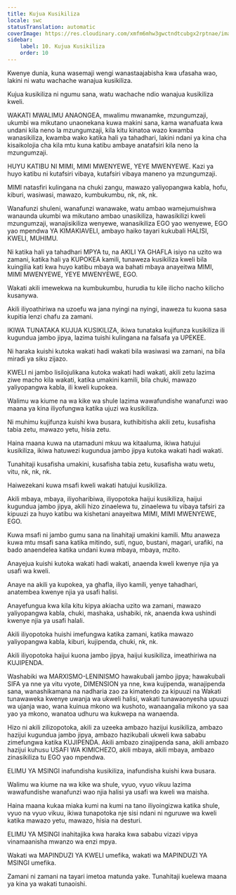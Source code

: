 ```yaml
---
title: Kujua Kusikiliza
locale: swc
statusTranslation: automatic
coverImage: https://res.cloudinary.com/xmfm6mhw3gwctndtcubgx2rptnae/image/upload/v1740337243/small_cover_educacion_fundamental_a051170f1c.webp
sidebar:
    label: 10. Kujua Kusikiliza
    order: 10
---
```

Kwenye dunia, kuna wasemaji wengi wanastaajabisha kwa ufasaha wao, lakini ni watu wachache wanajua kusikiliza.

Kujua kusikiliza ni ngumu sana, watu wachache ndio wanajua kusikiliza kweli.

WAKATI MWALIMU ANAONGEA, mwalimu mwanamke, mzungumzaji, ukumbi wa mikutano unaonekana kuwa makini sana, kama wanafuata kwa undani kila neno la mzungumzaji, kila kitu kinatoa wazo kwamba wanasikiliza, kwamba wako katika hali ya tahadhari, lakini ndani ya kina cha kisaikolojia cha kila mtu kuna katibu ambaye anatafsiri kila neno la mzungumzaji.

HUYU KATIBU NI MIMI, MIMI MWENYEWE, YEYE MWENYEWE. Kazi ya huyo katibu ni kutafsiri vibaya, kutafsiri vibaya maneno ya mzungumzaji.

MIMI natasfiri kulingana na chuki zangu, mawazo yaliyopangwa kabla, hofu, kiburi, wasiwasi, mawazo, kumbukumbu, nk, nk, nk.

Wanafunzi shuleni, wanafunzi wanawake, watu ambao wamejumuishwa wanaunda ukumbi wa mikutano ambao unasikiliza, hawasikilizi kweli mzungumzaji, wanajisikiliza wenyewe, wanasikiliza EGO yao wenyewe, EGO yao mpendwa YA KIMAKIAVELI, ambayo haiko tayari kukubali HALISI, KWELI, MUHIMU.

Ni katika hali ya tahadhari MPYA tu, na AKILI YA GHAFLA isiyo na uzito wa zamani, katika hali ya KUPOKEA kamili, tunaweza kusikiliza kweli bila kuingilia kati kwa huyo katibu mbaya wa bahati mbaya anayeitwa MIMI, MIMI MWENYEWE, YEYE MWENYEWE, EGO.

Wakati akili imewekwa na kumbukumbu, hurudia tu kile ilicho nacho kilicho kusanywa.

Akili iliyoathiriwa na uzoefu wa jana nyingi na nyingi, inaweza tu kuona sasa kupitia lenzi chafu za zamani.

IKIWA TUNATAKA KUJUA KUSIKILIZA, ikiwa tunataka kujifunza kusikiliza ili kugundua jambo jipya, lazima tuishi kulingana na falsafa ya UPEKEE.

Ni haraka kuishi kutoka wakati hadi wakati bila wasiwasi wa zamani, na bila miradi ya siku zijazo.

KWELI ni jambo lisilojulikana kutoka wakati hadi wakati, akili zetu lazima ziwe macho kila wakati, katika umakini kamili, bila chuki, mawazo yaliyopangwa kabla, ili kweli kupokea.

Walimu wa kiume na wa kike wa shule lazima wawafundishe wanafunzi wao maana ya kina iliyofungwa katika ujuzi wa kusikiliza.

Ni muhimu kujifunza kuishi kwa busara, kuthibitisha akili zetu, kusafisha tabia zetu, mawazo yetu, hisia zetu.

Haina maana kuwa na utamaduni mkuu wa kitaaluma, ikiwa hatujui kusikiliza, ikiwa hatuwezi kugundua jambo jipya kutoka wakati hadi wakati.

Tunahitaji kusafisha umakini, kusafisha tabia zetu, kusafisha watu wetu, vitu, nk, nk, nk.

Haiwezekani kuwa msafi kweli wakati hatujui kusikiliza.

Akili mbaya, mbaya, iliyoharibiwa, iliyopotoka haijui kusikiliza, haijui kugundua jambo jipya, akili hizo zinaelewa tu, zinaelewa tu vibaya tafsiri za kipuuzi za huyo katibu wa kishetani anayeitwa MIMI, MIMI MWENYEWE, EGO.

Kuwa msafi ni jambo gumu sana na linahitaji umakini kamili. Mtu anaweza kuwa mtu msafi sana katika mitindo, suti, nguo, bustani, magari, urafiki, na bado anaendelea katika undani kuwa mbaya, mbaya, mzito.

Anayejua kuishi kutoka wakati hadi wakati, anaenda kweli kwenye njia ya usafi wa kweli.

Anaye na akili ya kupokea, ya ghafla, iliyo kamili, yenye tahadhari, anatembea kwenye njia ya usafi halisi.

Anayefungua kwa kila kitu kipya akiacha uzito wa zamani, mawazo yaliyopangwa kabla, chuki, mashaka, ushabiki, nk, anaenda kwa ushindi kwenye njia ya usafi halali.

Akili iliyopotoka huishi imefungwa katika zamani, katika mawazo yaliyopangwa kabla, kiburi, kujipenda, chuki, nk, nk.

Akili iliyopotoka haijui kuona jambo jipya, haijui kusikiliza, imeathiriwa na KUJIPENDA.

Washabiki wa MARXISMO-LENINISMO hawakubali jambo jipya; hawakubali SIFA ya nne ya vitu vyote, DIMENSION ya nne, kwa kujipenda, wanajipenda sana, wanashikamana na nadharia zao za kimatendo za kipuuzi na Wakati tunawaweka kwenye uwanja wa ukweli halisi, wakati tunawaonyesha upuuzi wa ujanja wao, wana kuinua mkono wa kushoto, wanaangalia mikono ya saa yao ya mkono, wanatoa udhuru wa kukwepa na wanaenda.

Hizo ni akili zilizopotoka, akili za uzeeka ambazo hazijui kusikiliza, ambazo hazijui kugundua jambo jipya, ambazo hazikubali ukweli kwa sababu zimefungwa katika KUJIPENDA. Akili ambazo zinajipenda sana, akili ambazo hazijui kuhusu USAFI WA KIMICHEZO, akili mbaya, akili mbaya, ambazo zinasikiliza tu EGO yao mpendwa.

ELIMU YA MSINGI inafundisha kusikiliza, inafundisha kuishi kwa busara.

Walimu wa kiume na wa kike wa shule, vyuo, vyuo vikuu lazima wawafundishe wanafunzi wao njia halisi ya usafi wa kweli wa maisha.

Haina maana kukaa miaka kumi na kumi na tano iliyoingizwa katika shule, vyuo na vyuo vikuu, ikiwa tunapotoka nje sisi ndani ni nguruwe wa kweli katika mawazo yetu, mawazo, hisia na desturi.

ELIMU YA MSINGI inahitajika kwa haraka kwa sababu vizazi vipya vinamaanisha mwanzo wa enzi mpya.

Wakati wa MAPINDUZI YA KWELI umefika, wakati wa MAPINDUZI YA MSINGI umefika.

Zamani ni zamani na tayari imetoa matunda yake. Tunahitaji kuelewa maana ya kina ya wakati tunaoishi.

